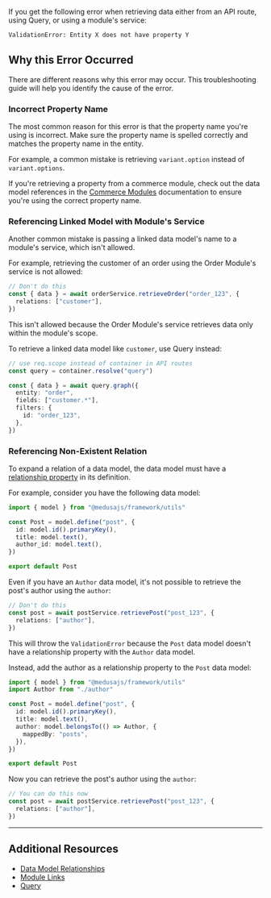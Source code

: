 If you get the following error when retrieving data either from an API route, using Query, or using a module's service:

```bash
ValidationError: Entity X does not have property Y
```

## Why this Error Occurred

There are different reasons why this error may occur. This troubleshooting guide will help you identify the cause of the error.

### Incorrect Property Name

The most common reason for this error is that the property name you're using is incorrect. Make sure the property name is spelled correctly and matches the property name in the entity.

For example, a common mistake is retrieving `variant.option` instead of `variant.options`.

If you're retrieving a property from a commerce module, check out the data model references in the [Commerce Modules](../../../commerce-modules/page.mdx) documentation to ensure you're using the correct property name.

### Referencing Linked Model with Module's Service

Another common mistake is passing a linked data model's name to a module's service, which isn't allowed.

For example, retrieving the customer of an order using the Order Module's service is not allowed:

```ts
// Don't do this
const { data } = await orderService.retrieveOrder("order_123", {
  relations: ["customer"],
})
```

This isn't allowed because the Order Module's service retrieves data only within the module's scope.

To retrieve a linked data model like `customer`, use Query instead:

```ts
// use req.scope instead of container in API routes
const query = container.resolve("query")

const { data } = await query.graph({
  entity: "order",
  fields: ["customer.*"],
  filters: {
    id: "order_123",
  },
})
```

### Referencing Non-Existent Relation

To expand a relation of a data model, the data model must have a [relationship property](!docs!/learn/fundamentals/data-models/relationships) in its definition.

For example, consider you have the following data model:

```ts
import { model } from "@medusajs/framework/utils"

const Post = model.define("post", {
  id: model.id().primaryKey(),
  title: model.text(),
  author_id: model.text(),
})

export default Post
```

Even if you have an `Author` data model, it's not possible to retrieve the post's author using the `author`:

```ts
// Don't do this
const post = await postService.retrievePost("post_123", {
  relations: ["author"],
})
```

This will throw the `ValidationError` because the `Post` data model doesn't have a relationship property with the `Author` data model.

Instead, add the author as a relationship property to the `Post` data model:

```ts
import { model } from "@medusajs/framework/utils"
import Author from "./author"

const Post = model.define("post", {
  id: model.id().primaryKey(),
  title: model.text(),
  author: model.belongsTo(() => Author, {
    mappedBy: "posts",
  }),
})

export default Post
```

Now you can retrieve the post's author using the `author`:

```ts
// You can do this now
const post = await postService.retrievePost("post_123", {
  relations: ["author"],
})
```

---

## Additional Resources

- [Data Model Relationships](!docs!/learn/fundamentals/data-models/relationships)
- [Module Links](!docs!/learn/fundamentals/module-links)
- [Query](!docs!/learn/fundamentals/module-links/query)